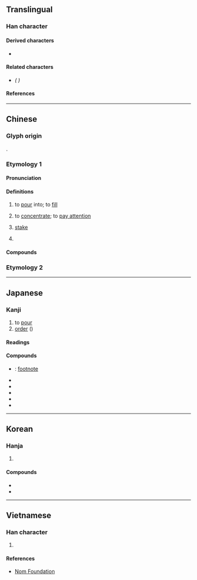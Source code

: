 {{also|註}}
{{character info}}
==Translingual==
{{stroke order|strokes=8}}

===Han character===
{{Han char|rn=85|rad=水|as=05|sn=8|four=30114|canj=EYG|ids=⿰氵主}}

====Derived characters====
* {{l|mul|[[𮊈]], [[𥦠]], [[霔]], [[乼]], [[㗟]]}}

====Related characters====
* {{l|mul|[[註]]}} ''({{w|Variant Chinese character|Variant}} {{w|Traditional Chinese characters|traditional form}})''

====References====
{{Han ref|kx=0618.050|dkj=17316|dj=1013.030|hdz=31592.010|uh=6CE8}}

----

==Chinese==

===Glyph origin===
{{Han etym}}
{{Han compound|水|主|ls=psc|c1=s|c2=p|t1=water}}.

===Etymology 1===
{{zh-forms}}
{{rfe|zh}}

====Pronunciation====
{{zh-pron
|m=zhù
|c=zyu3
|h=pfs=chu;gd=zu4
|md=cé̤ṳ
|mn=ml,jj,zp,tw:tù/ml,jj,zp,tw:chù
|mn_note=tù - vernacular (“stake; classifier”); chù - literary
|mn-t=du3/zu3
|mn-t_note=du3 - vernacular; zu3 - literary
|w=2tsr
|mc=y
|oc=y
|ma=y
|cat=v,n,cl
}}

====Definitions====
{{zh-hanzi}}

# to [[pour]] into; to [[fill]]
#: {{zh-x|注射|injection}}
#: {{zh-x|注入|to pour into}}
# to [[concentrate]]; to [[pay attention]]
#: {{zh-x|注視|to look attentively}}
#: {{zh-x|專注|to concentrate completely}}
#: {{zh-x|注意|to pay attention}}
# {{lb|zh|gambling}} [[stake]]
#: {{zh-x|賭注|stake}}
# {{zh-classifier|sums of money, business deals}}

====Compounds====
{{zh-der|轉注|孤注|引人注目|令人注目|下注|夾注|傾注|孤注一擲|夾注號|心神專注|大雨如注|儀注|天緣注定|中注模樣|全神貫注|備注|專注|孤辰合注|合注|小注|單注著|古今注|命中注定|加注|傾耳注目|出注|浥注|注塑|注文|注色|水經注|批注|懸河注水|押注|注解|灌注器|注射筒|注兒|懸河注火|注目|注明|挹彼注茲|旁注|挹彼注此|流注|眷注|注水|注射器|注慕|注射|挹注|皮下注射|標注|注意力|注音|注意|注音符號|注射劑|注子|灌注|注定|秤斤注兩|注銷|注重|注釋|注腳|注視|注目禮|注疏|注本|水注|穩吃三注|投注|靜脈注射|集注|腳注|起居注|箋注|關注|預防注射|附注|詮注|酒注子|豐注|這注|跗注|自注|貫注|肌肉注射|評注|血流如注|賭注|注資}}

===Etymology 2===
{{zh-see|註}}

----

==Japanese==

===Kanji===
{{ja-kanji|grade=3|rs=水05}}

# to [[pour]]
# [[order]] ({{m|ja|注文}})

====Readings====
{{ja-readings
|goon=す
|kanon=しゅ<しゆ
|kanyoon=ちゅう<ちゆう
|kun=そそ-ぐ
}}

====Compounds====
* {{ja-r|脚%注|きゃく%ちゅう}}: [[footnote]]
* {{ja-r|注%解|ちゅう%かい}}
* {{ja-r|注%釈|ちゅう%しゃく}}
* {{ja-r|注%文|ちゅう%もん}}
* {{ja-r|注%意|ちゅう%い}}
* {{ja-r|注%射|ちゅう%しゃ}}

----

==Korean==

===Hanja===
{{ko-hanja|붓다|부을|주}}

# {{hanja form of|주|[[pour]]}}

====Compounds====
* {{ko-l|주유|[[refueling]]|注油}}
* {{ko-l|주입|[[injection]]|注入}}

----

==Vietnamese==

===Han character===
{{vi-readings|rs=水05|reading=chú, chõ, giú, chua}}

# {{rfdef|vi|sort=水05}}

====References====
* [http://nomfoundation.org/common/nom_details.php?codepoint=6CE8 Nom Foundation]